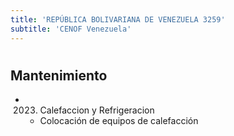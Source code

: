 ```yaml
---
title: 'REPÚBLICA BOLIVARIANA DE VENEZUELA 3259'
subtitle: 'CENOF Venezuela'
---
```


#


## Mantenimiento

*  (2023) Calefaccion y Refrigeracion 
    + Colocación de equipos de calefacción




